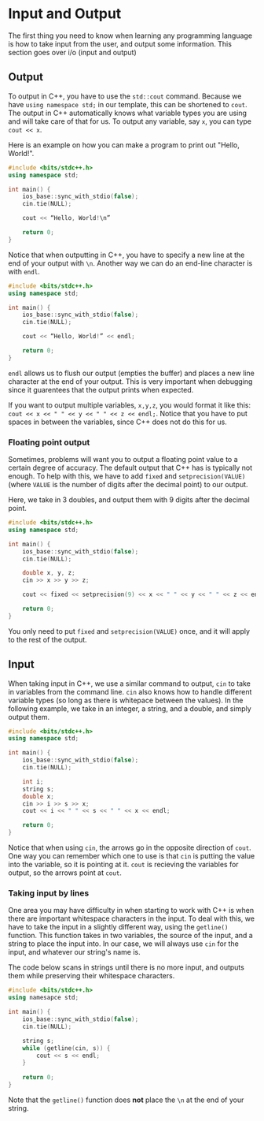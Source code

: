 # Input and Output
The first thing you need to know when learning any programming language is how to take input from the user, and output some information.
This section goes over i/o (input and output)

## Output
To output in C++, you have to use the `std::cout` command.
Because we have `using namespace std;` in our template, this can be shortened to `cout`.
The output in C++ automatically knows what variable types you are using and will take care of that for us.
To output any variable, say `x`, you can type `cout << x`.

Here is an example on how you can make a program to print out "Hello, World!".

```c++
#include <bits/stdc++.h>
using namespace std;

int main() {
    ios_base::sync_with_stdio(false);
    cin.tie(NULL);

    cout << “Hello, World!\n”

    return 0;
}
```

Notice that when outputting in C++, you have to specify a new line at the end of your output with `\n`.
Another way we can do an end-line character is with `endl`.

```c++
#include <bits/stdc++.h>
using namespace std;

int main() {
    ios_base::sync_with_stdio(false);
    cin.tie(NULL);

    cout << “Hello, World!” << endl;

    return 0;
}
```

`endl` allows us to flush our output (empties the buffer) and places a new line character at the end of your output.
This is very important when debugging since it guarentees that the output prints when expected.

If you want to output multiple variables, `x,y,z`, you would format it like this: `cout << x << " " << y << " " << z << endl;`.
Notice that you have to put spaces in between the variables, since C++ does not do this for us.

### Floating point output
Sometimes, problems will want you to output a floating point value to a certain degree of accuracy.  The default output that C++ has is typically not enough.
To help with this, we have to add `fixed` and `setprecision(VALUE)` (where `VALUE` is the number of digits after the decimal point) to our output.

Here, we take in 3 doubles, and output them with 9 digits after the decimal point.

```c++
#include <bits/stdc++.h>
using namespace std;

int main() {
    ios_base::sync_with_stdio(false);
    cin.tie(NULL);

    double x, y, z;
    cin >> x >> y >> z;

    cout << fixed << setprecision(9) << x << " " << y << " " << z << endl;

    return 0;
}
```

You only need to put `fixed` and `setprecision(VALUE)` once, and it will apply to the rest of the output.

## Input

When taking input in C++, we use a similar command to output, `cin` to take in variables from the command line.
`cin` also knows how to handle different variable types (so long as there is whitepace between the values).
In the following example, we take in an integer, a string, and a double, and simply output them.

```c++
#include <bits/stdc++.h>
using namespace std;

int main() {
    ios_base::sync_with_stdio(false);
    cin.tie(NULL);

    int i;
    string s;
    double x;
    cin >> i >> s >> x;
    cout << i << " " << s << " " << x << endl;

    return 0;
}
```

Notice that when using `cin`, the arrows go in the opposite direction of `cout`.
One way you can remember which one to use is that `cin` is putting the value into the variable, so it is pointing at it.
`cout` is recieving the variables for output, so the arrows point at `cout`.

### Taking input by lines

One area you may have difficulty in when starting to work with C++ is when there are important whitespace characters in the input.
To deal with this, we have to take the input in a slightly different way, using the `getline()` function.
This function takes in two variables, the source of the input, and a string to place the input into.
In our case, we will always use `cin` for the input, and whatever our string's name is.

The code below scans in strings until there is no more input, and outputs them while preserving their whitespace characters.

```c++
#include <bits/stdc++.h>
using namesapce std;

int main() {
    ios_base::sync_with_stdio(false);
    cin.tie(NULL);

    string s;
    while (getline(cin, s)) {
        cout << s << endl;
    }
    
    return 0;
}
```

Note that the `getline()` function does **not** place the `\n` at the end of your string.
